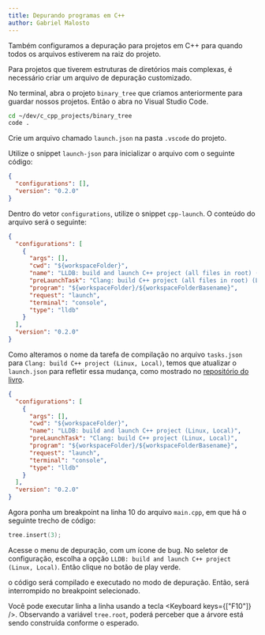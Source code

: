 ```yaml
---
title: Depurando programas em C++
author: Gabriel Malosto
---
```




Também configuramos a depuração para projetos em C++ para quando todos os arquivos estiverem na raiz do projeto.

Para projetos que tiverem estruturas de diretórios mais complexas, é necessário criar um arquivo de depuração customizado.

No terminal, abra o projeto `binary_tree` que criamos anteriormente para guardar nossos projetos.
Então o abra no Visual Studio Code.

```bash
cd ~/dev/c_cpp_projects/binary_tree
code .
```

Crie um arquivo chamado `launch.json` na pasta `.vscode` do projeto.

Utilize o snippet `launch-json` para inicializar o arquivo com o seguinte código:

```json
{
  "configurations": [],
  "version": "0.2.0"
}
```

Dentro do vetor `configurations`, utilize o snippet `cpp-launch`.
O conteúdo do arquivo será o seguinte:

```json
{
  "configurations": [
    {
      "args": [],
      "cwd": "${workspaceFolder}",
      "name": "LLDB: build and launch C++ project (all files in root) (Linux, Local)",
      "preLaunchTask": "Clang: build C++ project (all files in root) (Linux, Local)",
      "program": "${workspaceFolder}/${workspaceFolderBasename}",
      "request": "launch",
      "terminal": "console",
      "type": "lldb"
    }
  ],
  "version": "0.2.0"
}
```

Como alteramos o nome da tarefa de compilação no arquivo `tasks.json` para `Clang: build C++ project (Linux, Local)`, temos que atualizar o `launch.json` para refletir essa mudança, como mostrado no [repositório do livro](https://github.com/gabdumal/book_andesito/tree/main/public/code/c_cpp_projects/binary_tree/.vscode).

```json
{
  "configurations": [
    {
      "args": [],
      "cwd": "${workspaceFolder}",
      "name": "LLDB: build and launch C++ project (Linux, Local)",
      "preLaunchTask": "Clang: build C++ project (Linux, Local)",
      "program": "${workspaceFolder}/${workspaceFolderBasename}",
      "request": "launch",
      "terminal": "console",
      "type": "lldb"
    }
  ],
  "version": "0.2.0"
}
```

Agora ponha um breakpoint na linha 10 do arquivo `main.cpp`, em que há o seguinte trecho de código:

```cpp
tree.insert(3);
```

Acesse o menu de depuração, com um ícone de bug.
No seletor de configuração, escolha a opção `LLDB: build and launch C++ project (Linux, Local)`.
Então clique no botão de play verde.

o código será compilado e executado no modo de depuração.
Então, será interrompido no breakpoint selecionado.

Você pode executar linha a linha usando a tecla <Keyboard keys={["F10"]} />.
Observando a variável `tree.root`, poderá perceber que a árvore está sendo construída conforme o esperado.

<Figure
  caption="Usando um breakpoint no Visual Studio Code."
  images={[
    {
      src: breakpoint,
      alt: `Visual Studio Code depurando o arquivo "main.cpp", tendo pausado no breakpoint na linha 1 0.`,
    },
  ]}
/>
